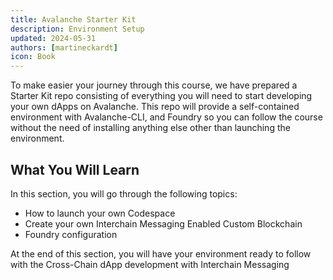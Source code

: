 ```yaml
---
title: Avalanche Starter Kit
description: Environment Setup
updated: 2024-05-31
authors: [martineckardt]
icon: Book
---
```


To make easier your journey through this course, we have prepared a Starter Kit repo consisting of everything you will need to start developing your own dApps on Avalanche. This repo will provide a self-contained environment with Avalanche-CLI, and Foundry so you can follow the course without the need of installing anything else other than launching the environment.

## What You Will Learn

In this section, you will go through the following topics:

- How to launch your own Codespace
- Create your own Interchain Messaging Enabled Custom Blockchain
- Foundry configuration

At the end of this section, you will have your environment ready to follow with the Cross-Chain dApp development with Interchain Messaging
